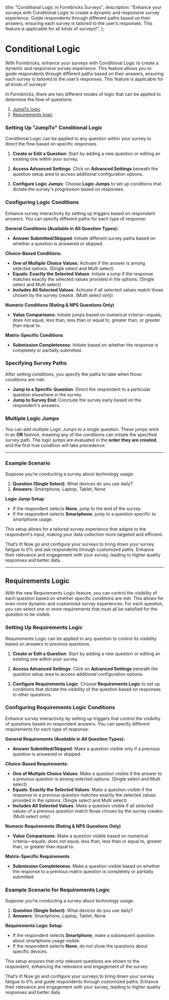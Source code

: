 

  title: "Conditional Logic in Formbricks Surveys",
  description:
    "Enhance your surveys with Conditional Logic to create a dynamic and responsive survey experience. Guide respondents through different paths based on their answers, ensuring each survey is tailored to the user’s responses. This feature is applicable for all kinds of surveys!",
};

# Conditional Logic

With Formbricks, enhance your surveys with Conditional Logic to create a dynamic and responsive survey experience. This feature allows you to guide respondents through different paths based on their answers, ensuring each survey is tailored to the user’s responses. This feature is applicable for all kinds of surveys!

In Formbricks, there are two different modes of logic that can be applied to determine the flow of questions:

1. [JumpTo logic](#conditional-logic)
2. [Requirements logic](#requirements-logic)




### Setting Up "JumpTo" Conditional Logic

Conditional Logic can be applied to any question within your survey to direct the flow based on specific responses.

1. **Create or Edit a Question**: Start by adding a new question or editing an existing one within your survey.

<MdxImage
  src={StepOne}
  alt="Choose a link survey template"
  quality="100"
  className="max-w-full rounded-lg sm:max-w-3xl "
/>

2. **Access Advanced Settings**: Click on **Advanced Settings** beneath the question setup area to access additional configuration options.

<MdxImage
  src={StepTwo}
  alt="Choose a link survey template"
  quality="100"
  className="max-w-full rounded-lg sm:max-w-3xl "
/>

3. **Configure Logic Jumps**: Choose **Logic Jumps** to set up conditions that dictate the survey's progression based on responses.

<MdxImage
  src={StepThree}
  alt="Choose a link survey template"
  quality="100"
  className="max-w-full rounded-lg sm:max-w-3xl "
/>

### Configuring Logic Conditions

Enhance survey interactivity by setting up triggers based on respondent answers. You can specify different paths for each type of response:

**General Conditions (Available in All Question Types):**

- **Answer Submitted/Skipped**: Initiate different survey paths based on whether a question is answered or skipped.
  <MdxImage
    src={StepFour}
    alt="Choose a link survey template"
    quality="100"
    className="max-w-full rounded-lg sm:max-w-3xl "
  />

**Choice-Based Conditions:**

<MdxImage
  src={StepFive}
  alt="Choose a link survey template"
  quality="100"
  className="max-w-full rounded-lg sm:max-w-3xl "
/>

- **One of Multiple Choice Values**: Activate if the answer is among selected options. (Single select and Multi select)
- **Equals: Exactly the Selected Values**: Initiate a jump if the response matches exactly the selected values provided in the options. (Single select and Multi select)
- **Includes All Selected Values**: Activate if all selected values match those chosen by the survey creator. (Multi select only)

**Numeric Conditions (Rating & NPS Questions Only)**

<MdxImage
  src={StepSix}
  alt="Choose a link survey template"
  quality="100"
  className="max-w-full rounded-lg sm:max-w-3xl "
/>

- **Value Comparisons**: Initiate jumps based on numerical criteria—equals, does not equal, less than, less than or equal to, greater than, or greater than equal to.

**Matrix-Specific Conditions**

<MdxImage
  src={StepSeven}
  alt="Choose a link survey template"
  quality="100"
  className="max-w-full rounded-lg sm:max-w-3xl "
/>

- **Submission Completeness**: Initiate based on whether the response is completely or partially submitted.

### **Specifying Survey Paths**

After setting conditions, you specify the paths to take when those conditions are met:

- **Jump to a Specific Question**: Direct the respondent to a particular question elsewhere in the survey.
- **Jump to Survey End**: Conclude the survey early based on the respondent's answers.

<MdxImage
  src={StepEight}
  alt="Choose a link survey template"
  quality="100"
  className="max-w-full rounded-lg sm:max-w-3xl "
/>

### **Multiple Logic Jumps**

You can add multiple Logic Jumps to a single question. These jumps work in an **OR** fashion, meaning any of the conditions can initiate the specified survey path. The logic jumps are evaluated in the **order they are created**, and the first true condition will take precedence.

---

### **Example Scenario**

Suppose you’re conducting a survey about technology usage:

1. **Question (Single Select)**: What devices do you use daily?
2. **Answers**: Smartphone, Laptop, Tablet, None

**Logic Jump Setup**:

- If the respondent selects **None**, jump to the end of the survey.
- If the respondent selects **Smartphone**, jump to a question specific to smartphone usage.

This setup allows for a tailored survey experience that adapts to the respondent's input, making your data collection more targeted and efficient.

That’s it! Now go and configure your surveys to bring down your survey fatigue to 0% and ask respondents through customized paths. Enhance their relevance and engagement with your survey, leading to higher quality responses and better data.


---

## **Requirements Logic**

With the new Requirements Logic feature, you can control the visibility of each question based on whether specific conditions are met. This allows for even more dynamic and customized survey experiences. For each question, you can select one or more requirements that must all be satisfied for the question to be visible.

### Setting Up Requirements Logic

Requirements Logic can be applied to any question to control its visibility based on answers to previous questions.

1. **Create or Edit a Question**: Start by adding a new question or editing an existing one within your survey.

<MdxImage
  src={StepOne}
  alt="Choose a link survey template"
  quality="100"
  className="max-w-full rounded-lg sm:max-w-3xl "
/>

2. **Access Advanced Settings**: Click on **Advanced Settings** beneath the question setup area to access additional configuration options.

<MdxImage
  src={StepTwo}
  alt="Choose a link survey template"
  quality="100"
  className="max-w-full rounded-lg sm:max-w-3xl "
/>

3. **Configure Requirements Logic**: Choose **Requirements Logic** to set up conditions that dictate the visibility of the question based on responses to other questions.

<MdxImage
  src={StepNine}
  alt="Configure requirements logic"
  quality="100"
  className="max-w-full rounded-lg sm:max-w-3xl "
/>

### Configuring Requirements Logic Conditions

Enhance survey interactivity by setting up triggers that control the visibility of questions based on respondent answers. You can specify different requirements for each type of response:

**General Requirements (Available in All Question Types):**

- **Answer Submitted/Skipped**: Make a question visible only if a previous question is answered or skipped.

**Choice-Based Requirements:**

- **One of Multiple Choice Values**: Make a question visible if the answer to a previous question is among selected options. (Single select and Multi select)
- **Equals: Exactly the Selected Values**: Make a question visible if the response to a previous question matches exactly the selected values provided in the options. (Single select and Multi select)
- **Includes All Selected Values**: Make a question visible if all selected values of a previous question match those chosen by the survey creator. (Multi select only)

**Numeric Requirements (Rating & NPS Questions Only)**

- **Value Comparisons**: Make a question visible based on numerical criteria—equals, does not equal, less than, less than or equal to, greater than, or greater than equal to.

**Matrix-Specific Requirements**

- **Submission Completeness**: Make a question visible based on whether the response to a previous matrix question is completely or partially submitted.

### Example Scenario for Requirements Logic

Suppose you’re conducting a survey about technology usage:

1. **Question (Single Select)**: What devices do you use daily?
2. **Answers**: Smartphone, Laptop, Tablet, None

**Requirements Logic Setup**:

- If the respondent selects **Smartphone**, make a subsequent question about smartphone usage visible.
- If the respondent selects **None**, do not show the questions about specific devices.

This setup ensures that only relevant questions are shown to the respondent, enhancing the relevance and engagement of the survey.

That’s it! Now go and configure your surveys to bring down your survey fatigue to 0% and guide respondents through customized paths. Enhance their relevance and engagement with your survey, leading to higher quality responses and better data.